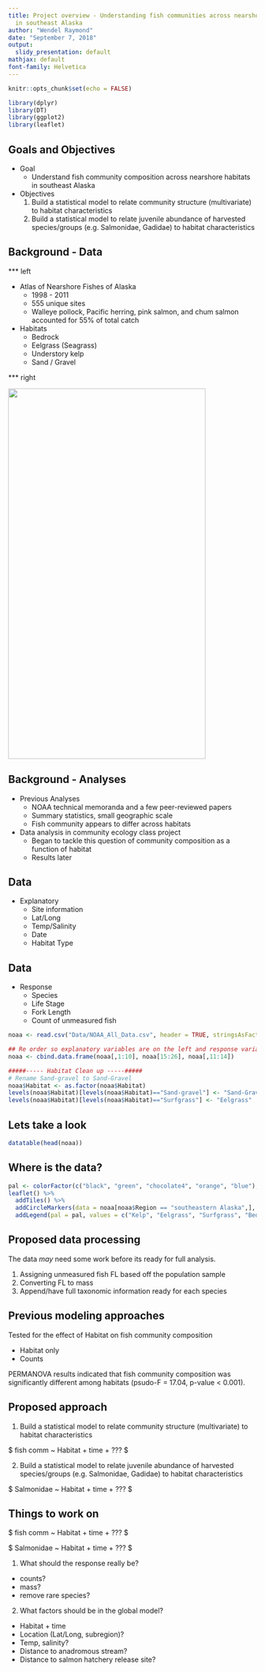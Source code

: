 ```yaml
---
title: Project overview - Understanding fish communities across nearshore habitats
  in southeast Alaska
author: "Wendel Raymond"
date: "September 7, 2018"
output:
  slidy_presentation: default
mathjax: default
font-family: Helvetica
---
```


```r
knitr::opts_chunk$set(echo = FALSE)
```

```r
library(dplyr)
library(DT)
library(ggplot2)
library(leaflet)
```


## Goals and Objectives
- Goal
    + Understand fish community composition across nearshore habitats in southeast Alaska

- Objectives
  1. Build a statistical model to relate community structure (multivariate) to habitat characteristics
  2. Build a statistical model to relate juvenile abundance of harvested species/groups (e.g. Salmonidae, Gadidae) to habitat characteristics

## Background - Data

*** left

- Atlas of Nearshore Fishes of Alaska
    + 1998 - 2011
    + 555 unique sites
    + Walleye pollock, Pacific herring, pink salmon, and chum salmon accounted for 55% of total catch

- Habitats
    + Bedrock
    + Eelgrass (Seagrass)
    + Understory kelp
    + Sand / Gravel

*** right

<img src="Figures/NOAA_atlas.png" width=400 height=750>

## Background - Analyses
- Previous Analyses
    + NOAA technical memoranda and a few peer-reviewed papers 
    + Summary statistics, small geographic scale
    + Fish community appears to differ across habitats

- Data analysis in community ecology class project
    + Began to tackle this question of community composition as a function of habitat
    + Results later

## Data
- Explanatory
    + Site information
    + Lat/Long
    + Temp/Salinity
    + Date
    + Habitat Type

## Data
- Response 
    + Species
    + Life Stage
    + Fork Length
    + Count of unmeasured fish

```r
noaa <- read.csv("Data/NOAA_All_Data.csv", header = TRUE, stringsAsFactors = FALSE)

## Re order so explanatory variables are on the left and response variables are on the right
noaa <- cbind.data.frame(noaa[,1:10], noaa[15:26], noaa[,11:14])

#####----- Habitat Clean up -----#####
# Rename Sand-gravel to Sand-Gravel
noaa$Habitat <- as.factor(noaa$Habitat)
levels(noaa$Habitat)[levels(noaa$Habitat)=="Sand-gravel"] <- "Sand-Gravel"
levels(noaa$Habitat)[levels(noaa$Habitat)=="Surfgrass"] <- "Eelgrass"
```

## Lets take a look {.smaller}
```r
datatable(head(noaa))
```

## Where is the data?
```r
pal <- colorFactor(c("black", "green", "chocolate4", "orange", "blue"), domain = c("Bedrock", "Eelgrass", "Kelp", "Sand-Gravel", "Surfgrass"))
leaflet() %>% 
  addTiles() %>% 
  addCircleMarkers(data = noaa[noaa$Region == "southeastern Alaska",], ~Long1, ~Lat1, color = ~pal(Habitat), fillOpacity = 1, stroke = FALSE, radius = 5, label = ~Habitat) %>% 
  addLegend(pal = pal, values = c("Kelp", "Eelgrass", "Surfgrass", "Bedrock", "Sand-Gravel"), opacity = 1)
```

## Proposed data processing
The data *may* need some work before its ready for full analysis.

1. Assigning unmeasured fish FL based off the population sample
2. Converting FL to mass
3. Append/have full taxonomic information ready for each species

## Previous modeling approaches
Tested for the effect of Habitat on fish community composition 

- Habitat only
- Counts

PERMANOVA results indicated that fish community composition was significantly different among habitats (psudo-F = 17.04, p-value < 0.001). 

## Proposed approach
1. Build a statistical model to relate community structure (multivariate) to habitat characteristics

$ fish comm ~ Habitat + time + ??? $

2. Build a statistical model to relate juvenile abundance of harvested species/groups (e.g. Salmonidae, Gadidae) to habitat characteristics

$ Salmonidae ~ Habitat + time + ??? $

## Things to work on
$ fish comm ~ Habitat + time + ??? $

$ Salmonidae ~ Habitat + time + ??? $

1. What should the response really be? 
- counts?
- mass?
- remove rare species?

2. What factors should be in the global model?
- Habitat + time
- Location (Lat/Long, subregion)?
- Temp, salinity?
- Distance to anadromous stream?
- Distance to salmon hatchery release site?
